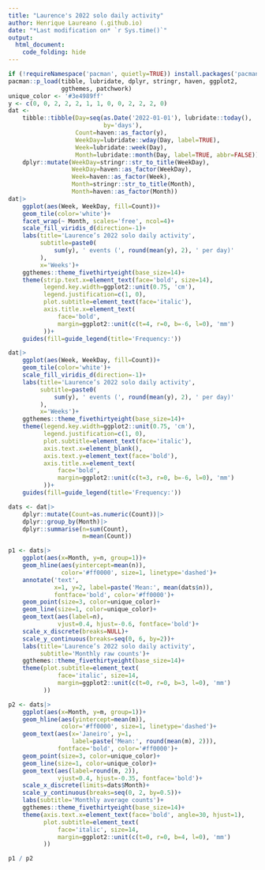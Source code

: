 ```yaml
---
title: "Laurence's 2022 solo daily activity"
author: Henrique Laureano (.github.io)
date: "*Last modification on* `r Sys.time()`"
output:
  html_document:
    code_folding: hide
---
```


```r

if (!requireNamespace('pacman', quietly=TRUE)) install.packages('pacman')
pacman::p_load(tibble, lubridate, dplyr, stringr, haven, ggplot2,
               ggthemes, patchwork)
unique_color <- '#3e4989ff'
y <- c(0, 0, 2, 2, 2, 1, 1, 0, 0, 2, 2, 2, 0)
dat <-
    tibble::tibble(Day=seq(as.Date('2022-01-01'), lubridate::today(),
                           by='days'),
                   Count=haven::as_factor(y),
                   WeekDay=lubridate::wday(Day, label=TRUE), 
                   Week=lubridate::week(Day), 
                   Month=lubridate::month(Day, label=TRUE, abbr=FALSE))|>
    dplyr::mutate(WeekDay=stringr::str_to_title(WeekDay),
                  WeekDay=haven::as_factor(WeekDay),
                  Week=haven::as_factor(Week),
                  Month=stringr::str_to_title(Month),
                  Month=haven::as_factor(Month))
dat|>
    ggplot(aes(Week, WeekDay, fill=Count))+ 
    geom_tile(color='white')+ 
    facet_wrap(~ Month, scales='free', ncol=4)+ 
    scale_fill_viridis_d(direction=-1)+
    labs(title='Laurence’s 2022 solo daily activity',
         subtitle=paste0(
             sum(y), ' events (', round(mean(y), 2), ' per day)'
         ),
         x='Weeks')+
    ggthemes::theme_fivethirtyeight(base_size=14)+
    theme(strip.text.x=element_text(face='bold', size=14),
          legend.key.width=ggplot2::unit(0.75, 'cm'),
          legend.justification=c(1, 0),
          plot.subtitle=element_text(face='italic'),
          axis.title.x=element_text(
              face='bold',
              margin=ggplot2::unit(c(t=4, r=0, b=-6, l=0), 'mm')
          ))+
    guides(fill=guide_legend(title='Frequency:'))

```

```r

dat|>
    ggplot(aes(Week, WeekDay, fill=Count))+ 
    geom_tile(color='white')+ 
    scale_fill_viridis_d(direction=-1)+
    labs(title='Laurence’s 2022 solo daily activity',
         subtitle=paste0(
             sum(y), ' events (', round(mean(y), 2), ' per day)'
         ),
         x='Weeks')+
    ggthemes::theme_fivethirtyeight(base_size=14)+
    theme(legend.key.width=ggplot2::unit(0.75, 'cm'),
          legend.justification=c(1, 0),
          plot.subtitle=element_text(face='italic'),
          axis.text.x=element_blank(),
          axis.text.y=element_text(face='bold'),
          axis.title.x=element_text(
              face='bold',
              margin=ggplot2::unit(c(t=3, r=0, b=-6, l=0), 'mm')
          ))+
    guides(fill=guide_legend(title='Frequency:'))

```

```r

dats <- dat|>
    dplyr::mutate(Count=as.numeric(Count))|>
    dplyr::group_by(Month)|>
    dplyr::summarise(n=sum(Count),
                     m=mean(Count))

p1 <- dats|>
    ggplot(aes(x=Month, y=n, group=1))+
    geom_hline(aes(yintercept=mean(n)),
               color='#ff0000', size=1, linetype='dashed')+
    annotate('text',
             x=1, y=2, label=paste('Mean:', mean(dats$n)), 
             fontface='bold', color='#ff0000')+
    geom_point(size=3, color=unique_color)+
    geom_line(size=1, color=unique_color)+
    geom_text(aes(label=n),
              vjust=0.4, hjust=-0.6, fontface='bold')+
    scale_x_discrete(breaks=NULL)+
    scale_y_continuous(breaks=seq(0, 6, by=2))+
    labs(title='Laurence’s 2022 solo daily activity',
         subtitle='Monthly raw counts')+
    ggthemes::theme_fivethirtyeight(base_size=14)+
    theme(plot.subtitle=element_text(
              face='italic', size=14,
              margin=ggplot2::unit(c(t=0, r=0, b=3, l=0), 'mm')
          ))

p2 <- dats|>
    ggplot(aes(x=Month, y=m, group=1))+
    geom_hline(aes(yintercept=mean(m)),
               color='#ff0000', size=1, linetype='dashed')+
    geom_text(aes(x='Janeiro', y=1,
                  label=paste('Mean:', round(mean(m), 2))), 
              fontface='bold', color='#ff0000')+
    geom_point(size=3, color=unique_color)+
    geom_line(size=1, color=unique_color)+
    geom_text(aes(label=round(m, 2)),
              vjust=0.4, hjust=-0.35, fontface='bold')+
    scale_x_discrete(limits=dats$Month)+
    scale_y_continuous(breaks=seq(0, 2, by=0.5))+
    labs(subtitle='Monthly average counts')+
    ggthemes::theme_fivethirtyeight(base_size=14)+
    theme(axis.text.x=element_text(face='bold', angle=30, hjust=1),
          plot.subtitle=element_text(
              face='italic', size=14,
              margin=ggplot2::unit(c(t=0, r=0, b=4, l=0), 'mm')
          ))

p1 / p2

```
